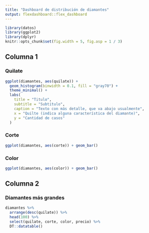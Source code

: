 ```yaml
---
title: "Dashboard de distribución de diamantes"
output: flexdashboard::flex_dashboard
---
```


```r
library(datos)
library(ggplot2)
library(dplyr)
knitr::opts_chunk$set(fig.width = 5, fig.asp = 1 / 3)
```

## Columna 1

### Quilate

```r
ggplot(diamantes, aes(quilate)) + 
  geom_histogram(binwidth = 0.1, fill = "gray70") +
  theme_minimal() +
  labs(
    title = "Titulo",
    subtitle = "Subtitulo",
    caption = "Texto con más detalle, que va abajo usualmente",
    x = "Quilte (indica alguna característica del diamante)",
    y = "Cantidad de casos"
  )
```

### Corte

```r
ggplot(diamantes, aes(corte)) + geom_bar()
```

### Color

```r
ggplot(diamantes, aes(color)) + geom_bar()
```

## Columna 2

### Diamantes más grandes

```r
diamantes %>%
  arrange(desc(quilate)) %>%
  head(100) %>%
  select(quilate, corte, color, precio) %>%
  DT::datatable()
```
